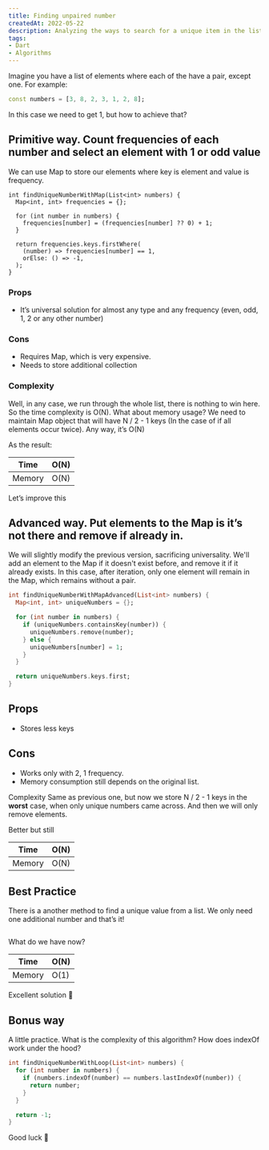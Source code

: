 ```yaml
---
title: Finding unpaired number
createdAt: 2022-05-22
description: Analyzing the ways to search for a unique item in the list.
tags:
- Dart
- Algorithms
---
```


Imagine you have a list of elements where each of the have a pair, except one. For example:
```dart
const numbers = [3, 8, 2, 3, 1, 2, 8];
```

In this case we need to get 1, but how to achieve that?

## Primitive way. Count frequencies of each number and select an element with 1 or odd value
We can use Map to store our elements where key is element and value is frequency.

```tsx
int findUniqueNumberWithMap(List<int> numbers) {
  Map<int, int> frequencies = {};

  for (int number in numbers) {
    frequencies[number] = (frequencies[number] ?? 0) + 1;
  }

  return frequencies.keys.firstWhere(
    (number) => frequencies[number] == 1,
    orElse: () => -1,
  );
}
```

### Props
- It’s universal solution for almost any type and any frequency (even, odd, 1, 2 or any other number)

### Cons
- Requires Map, which is very expensive. 
- Needs to store additional collection

### Complexity
Well, in any case, we run through the whole list, there is nothing to win here. So the time complexity is O(N).
What about memory usage? We need to maintain Map object that will have N / 2 - 1 keys (In the case of if all elements occur twice). Any way, it’s O(N)

As the result:

| Time   | O(N) |
|--------|------|
| Memory | O(N) |

Let’s improve this

## Advanced way. Put elements to the Map is it’s not there and remove if already in.
We will slightly modify the previous version, sacrificing universality. We'll add an element to the Map if it doesn't exist before, and remove it if it already exists. In this case, after iteration, only one element will remain in the Map, which remains without a pair.

```dart
int findUniqueNumberWithMapAdvanced(List<int> numbers) {
  Map<int, int> uniqueNumbers = {};

  for (int number in numbers) {
    if (uniqueNumbers.containsKey(number)) {
      uniqueNumbers.remove(number);
    } else {
      uniqueNumbers[number] = 1;
    }
  }

  return uniqueNumbers.keys.first;
}
```

## Props
- Stores less keys

## Cons
- Works only with 2, 1 frequency.
- Memory consumption still depends on the original list.

Complexity
Same as previous one, but now we store N / 2 - 1 keys in the **worst** case, when only unique numbers came across. And then we will only remove elements.

Better but still

| Time   | O(N) |
|--------|------|
| Memory | O(N) |

## Best Practice
There is a another method to find a unique value from a list. We only need one additional number and that’s it!

```dart

```

What do we have now?

| Time   | O(N) |
|--------|------|
| Memory | O(1) |

Excellent solution 🤗

## Bonus way
A little practice. What is the complexity of this algorithm? How does indexOf work under the hood?

```dart
int findUniqueNumberWithLoop(List<int> numbers) {
  for (int number in numbers) {
    if (numbers.indexOf(number) == numbers.lastIndexOf(number)) {
      return number;
    }
  }

  return -1;
}
```



Good luck 👋
